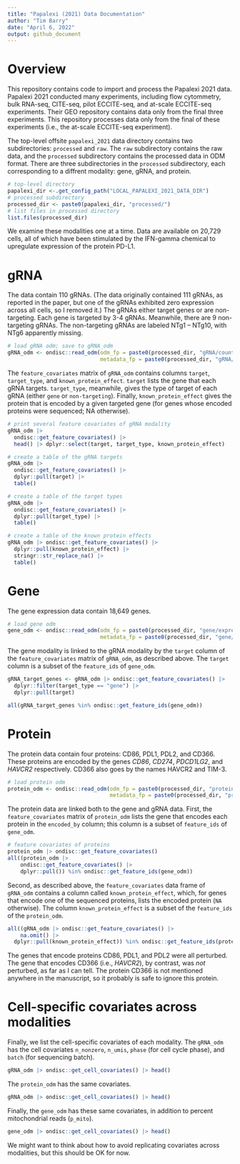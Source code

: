```yaml
---
title: "Papalexi (2021) Data Documentation"
author: "Tim Barry"
date: "April 6, 2022"
output: github_document
---
```


# Overview

This repository contains code to import and process the Papalexi 2021 data. Papalexi 2021 conducted many experiments, including flow cytommetry, bulk RNA-seq, CITE-seq, pilot ECCITE-seq, and at-scale ECCITE-seq experiments. Their GEO repository contains data only from the final three experiments. This repository processes data only from the final of these experiments (i.e., the at-scale ECCITE-seq experiment).

The top-level offsite `papalexi_2021` data directory contains two subdirectories: `processed` and `raw`. The `raw` subdirectory contains the raw data, and the `processed` subdirectory contains the processed data in ODM format. There are three subdirectories in the `processed` subdirectory, each corresponding to a diffrent modality: gene, gRNA, and protein.

```r
# top-level directory
papalexi_dir <-.get_config_path("LOCAL_PAPALEXI_2021_DATA_DIR")
# processed subdirectory
processed_dir <- paste0(papalexi_dir, "processed/")
# list files in processed directory
list.files(processed_dir)
```

We examine these modalities one at a time. Data are available on 20,729 cells, all of which have been stimulated by the IFN-gamma chemical to upregulate expression of the protein PD-L1.

# gRNA

The data contain 110 gRNAs. (The data originally contained 111 gRNAs, as reported in the paper, but one of the gRNAs exhibited zero expression across all cells, so I removed it.) The gRNAs either target genes or are non-targeting. Each gene is targeted by 3-4 gRNAs. Meanwhile, there are 9 non-targeting gRNAs. The non-targeting gRNAs are labeled NTg1 -- NTg10, with NTg6 apparently missing.

```r
# load gRNA odm; save to gRNA_odm
gRNA_odm <- ondisc::read_odm(odm_fp = paste0(processed_dir, "gRNA/count_matrix.odm"),
                             metadata_fp = paste0(processed_dir, "gRNA/metadata.rds"))
```

The `feature_covariates` matrix of `gRNA_odm` contains columns `target`, `target_type`, and `known_protein_effect`. `target` lists the gene that each gRNA targets. `target_type`, meanwhile, gives the type of target of each gRNA (either `gene` or `non-targeting`). Finally, `known_protein_effect` gives the protein that is encoded by a given targeted gene (for genes whose encoded proteins were sequenced; NA otherwise).

```r
# print several feature covariates of gRNA modality
gRNA_odm |>
  ondisc::get_feature_covariates() |>
  head() |> dplyr::select(target, target_type, known_protein_effect)

# create a table of the gRNA targets
gRNA_odm |>
  ondisc::get_feature_covariates() |>
  dplyr::pull(target) |>
  table()

# create a table of the target types
gRNA_odm |>
  ondisc::get_feature_covariates() |>
  dplyr::pull(target_type) |>
  table()

# create a table of the known protein effects
gRNA_odm |> ondisc::get_feature_covariates() |>
  dplyr::pull(known_protein_effect) |>
  stringr::str_replace_na() |>
  table()
```

# Gene

The gene expression data contain 18,649 genes.

```r
# load gene odm
gene_odm <- ondisc::read_odm(odm_fp = paste0(processed_dir, "gene/expression_matrix.odm"),
                             metadata_fp = paste0(processed_dir, "gene/metadata.rds"))
```

The gene modality is linked to the gRNA modality by the `target` column of the `feature_covariates` matrix of `gRNA_odm`, as described above. The `target` column is a subset of the `feature_ids` of `gene_odm`.

```r
gRNA_target_genes <- gRNA_odm |> ondisc::get_feature_covariates() |>
  dplyr::filter(target_type == "gene") |>
  dplyr::pull(target)

all(gRNA_target_genes %in% ondisc::get_feature_ids(gene_odm))
```

# Protein

The protein data contain four proteins: CD86, PDL1, PDL2, and CD366. These proteins are encoded by the genes *CD86*, *CD274*, *PDCD1LG2*, and *HAVCR2* respectively. CD366 also goes by the names HAVCR2 and TIM-3.

```r
# load protein odm
protein_odm <- ondisc::read_odm(odm_fp = paste0(processed_dir, "protein/count_matrix.odm"),
                                metadata_fp = paste0(processed_dir, "protein/metadata.rds"))
```

The protein data are linked both to the gene and gRNA data. First, the `feature_covariates` matrix of `protein_odm` lists the gene that encodes each protein in the `encoded_by` column; this column is a subset of `feature_ids` of `gene_odm`.

```r
# feature covariates of proteins
protein_odm |> ondisc::get_feature_covariates()
all((protein_odm |>
    ondisc::get_feature_covariates() |>
    dplyr::pull()) %in% ondisc::get_feature_ids(gene_odm))
```

Second, as described above, the `feature_covariates` data frame of `gRNA_odm` contains a column called `known_protein_effect`, which, for genes that encode one of the sequenced proteins, lists the encoded protein (`NA` otherwise). The column `known_protein_effect` is a subset of the `feature_ids` of the `protein_odm`.

```r
all((gRNA_odm |> ondisc::get_feature_covariates() |>
    na.omit() |>
  dplyr::pull(known_protein_effect)) %in% ondisc::get_feature_ids(protein_odm))
```

The genes that encode proteins CD86, PDL1, and PDL2 were all perturbed. The gene that encodes CD366 (i.e., *HAVCR2*), by contrast, was *not* perturbed, as far as I can tell. The protein CD366 is not mentioned anywhere in the manuscript, so it probably is safe to ignore this protein.

# Cell-specific covariates across modalities

Finally, we list the cell-specific covariates of each modality. The `gRNA_odm` has the cell covariates `n_nonzero`, `n_umis`, `phase` (for cell cycle phase), and `batch` (for sequencing batch).

```r
gRNA_odm |> ondisc::get_cell_covariates() |> head()
```

The `protein_odm` has the same covariates.

```r
gRNA_odm |> ondisc::get_cell_covariates() |> head()
```

Finally, the `gene_odm` has these same covariates, in addition to percent mitochondrial reads (`p_mito`).

```r
gene_odm |> ondisc::get_cell_covariates() |> head()
```

We might want to think about how to avoid replicating covariates across modalities, but this should be OK for now.
